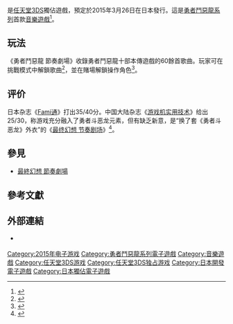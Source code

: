 {{NoteTA
| G1 = Games
| G2 = Square Enix
}}
{{Infobox video game
| title = 勇者鬥惡龍 節奏劇場
| japanese = シアトリズム ドラゴンクエスト
| genre = [[節奏遊戲|節奏]]
| platforms = [[任天堂3DS|任天堂3DS]]
| developer = [[Indieszero|Indieszero]]
| publisher = [[史克威爾艾尼克斯|史克威爾艾尼克斯]]
| producer = 間一朗
| modes= [[單人電子遊戲|單人]]、[[多人電子遊戲|多人]]
| series= [[勇者鬥惡龍系列|勇者鬥惡龍系列]]
| artist = Monster Octopus
| released = {{vgrelease new|JP|2015年3月26日}}
}}

{{Vgname|勇者鬥惡龍 節奏劇場|ja=シアトリズム ドラゴンクエスト，Theatrhythm Dragon Quest}}是[[任天堂3DS|任天堂3DS]]獨佔遊戲，預定於2015年3月26日在日本發行。這是[[勇者鬥惡龍系列|勇者鬥惡龍系列]]首款[[音樂遊戲|音樂遊戲]]<ref>{{Cite web |date=2014-12-10 |url=http://www.famitsu.com/news/201412/10067540.html |title=『ドラゴンクエスト』シリーズ初の音楽ゲーム『シアトリズム ドラゴンクエスト』が発売決定！ |work=ファミ通.com |accessdate=2015-02-26}}</ref>。

== 玩法 ==

《勇者鬥惡龍 節奏劇場》收錄勇者鬥惡龍十部本傳遊戲的60餘首歌曲。玩家可在挑戰模式中解鎖歌曲<ref>{{Cite web |date=2015-01-29 |url=http://www.famitsu.com/news/201501/29069783.html |title=『シアトリズム ドラゴンクエスト』収録楽曲ほか続報をお届け |work=ファミ通.com |accessdate=2015-02-26}}</ref>，並在賭場解鎖操作角色<ref>{{Cite web |date=2015-02-26 |url=http://www.famitsu.com/news/201502/26071929.html |title=『シアトリズム ドラゴンクエスト』"すごろく場"など新情報が一挙判明 |work=ファミ通.com |accessdate=2015-02-26}}</ref>。

== 评价 ==

日本杂志《[[Fami通|Fami通]]》打出35/40分。中国大陆杂志《[[游戏机实用技术|游戏机实用技术]]》给出25/30，称游戏充分融入了勇者斗恶龙元素，但有缺乏新意，是“换了套《勇者斗恶龙》外衣”的《[[最终幻想_节奏剧场|最终幻想 节奏剧场]]》<ref>{{cite journal | title = 黄金眼 | journal = 游戏机实用技术 | issue = 368 | year = 2015 | page = 29 }}</ref>。

== 參見 ==
{{Portal box|電子遊戲|史克威爾艾尼克斯|任天堂}}

* [[最終幻想_節奏劇場|最終幻想 節奏劇場]]

== 參考文獻 ==
{{reflist}}

== 外部連結 ==

* {{Official website|http://www.jp.square-enix.com/tdq/}} {{link language|ja}}

{{勇者鬥惡龍系列}}

{{DEFAULTSORT:Theatrhythm Dragon Quest}}
[[Category:2015年电子游戏|Category:2015年电子游戏]]
[[Category:勇者鬥惡龍系列電子遊戲|Category:勇者鬥惡龍系列電子遊戲]]
[[Category:音樂遊戲|Category:音樂遊戲]]
[[Category:任天堂3DS游戏|Category:任天堂3DS游戏]]
[[Category:任天堂3DS独占游戏|Category:任天堂3DS独占游戏]]
[[Category:日本開發電子遊戲|Category:日本開發電子遊戲]]
[[Category:日本獨佔電子遊戲|Category:日本獨佔電子遊戲]]

{{music-videogame-stub}}
{{SquareEnix-stub}}